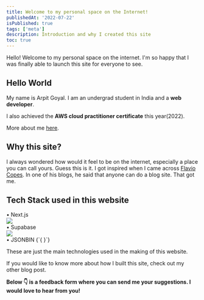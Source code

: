 ```yaml
---
title: Welcome to my personal space on the Internet!
publishedAt: '2022-07-22'
isPublished: true
tags: ['meta']
description: Introduction and why I created this site
toc: true
---
```



Hello! Welcome to my personal space on the internet. I'm so happy that I was finally able to launch this site for everyone to see.

## Hello World

My name is Arpit Goyal. I am an undergrad student in India and a <b>web developer</b>.

I also achieved the <b>AWS cloud practitioner certificate</b> this year(2022).

More about me [here](/about).


## Why this site?

I always wondered how would it feel to be on the internet, especially a place you can call yours. Guess this is it.
I got inspired when I came across [Flavio Copes](https://www.flaviocopes.com). In one of his blogs, he said that anyone can do a blog site. That got me.

## Tech Stack used in this website

<div className="flex">• Next.js <div className="ml-2"><img src='/images/brand-nextjs.svg' /></div></div>
<div className="flex">• Supabase <div className="w-5 ml-2"><img src='/images/supabase.svg' /></div></div>
<div className="flex">• JSONBIN {`{ }`}</div>


These are just the main technologies used in the making of this website.

If you would like to know more about how I built this site, check out my other blog post.

<b>Below 👇 is a feedback form where you can send me your suggestions. I would love to hear from you!</b>